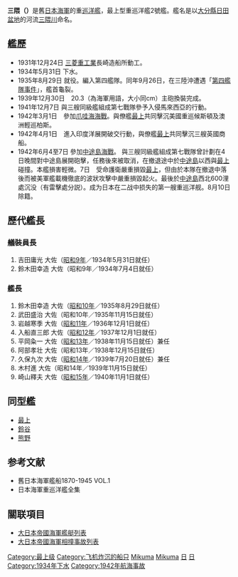 {{noteTA
|1=zh-cn:级; zh-tw:級; zh-hk:型;
}}
{{軍艦模板
|名稱= {{lang|ja|三隈}} [[File:Naval_Ensign_of_Japan.svg|30px]]<br /><small>{{lang|ja|みくま}}</small>
|名稱2= 
|圖片= [[File:Japanese_heavy_cruiser_Mikuma_sinking_on_6_June_1942_(80-G-414422).jpg|300px]]
|照片說明= 中途島海戰中嚴重損毀的三隈
|圖片2= [[File:Mikuma.jpg|300px]]
|照片說明2= 
|艦種= 輕巡洋艦→重巡洋艦
|艦級= 最上型（2號艦）
|製造= [[三菱重工業|三菱]]長崎造船所
|動工= 1931年10月27日
|下水= 1934年5月31日
|服役= 1935年8月29日
|退役= 
|結局= 1942年6月6日被擊沉
|除籍= 1942年8月10日
|基準= 
|滿載= 13,440噸
|長度= 201.6米
|闊度= 22米
|吃水= 5.5米
|極速= 35節
|引擎= 蒸氣渦輪引擎（4軸）
|出力= 152,000匹
|續航= <!--->浬(節)<--->
|乘員= 850人
|裝甲= 側舷100毫米<br />甲板35毫米<br />砲塔25毫米<br />彈藥庫127毫米
|艦載機= 3架
|裝備= '''1935年'''<br />5座155毫米3連裝主砲<br />4座127毫米連裝高角砲<br />4座25毫米連裝機槍<br />2座13毫米連裝機槍<br />4座3連裝610毫米魚雷發射管<br />'''1939年'''<br />5座203毫米連裝主砲<br />4座127毫米連裝高角砲<br />4座25毫米連裝機槍<br />2座13毫米連裝機槍<br />4座3連裝610毫米魚雷發射管
}}
{{japanese|japanese=三隈|kana=みくま|romaji=Mikuma}}
[[Category:最上级|Category:最上级]]
'''三隈（{{lang-ja|みくま}}）'''是舊[[大日本帝國海軍|日本海軍]]的重[[巡洋艦|巡洋艦]]，最上型重巡洋艦2號艦。艦名是以[[大分縣|大分縣]][[日田盆地|日田盆地]]的河流[[三隈川|三隈川]]命名｡
[[Category:飞机炸沉的船只|Category:飞机炸沉的船只]]
== 艦歷 ==
* 1931年12月24日 [[三菱重工業|三菱重工業]]長崎造船所動工。
* 1934年5月31日 下水。
* 1935年8月29日 就役。編入第四艦隊。同年9月26日，在三陸沖遭遇「[[第四艦隊事件|第四艦隊事件]]」，艦首龜裂。
* 1939年12月30日　20.3{{lang|ja|サンチ砲}}（{{lang|ja|サンチ}}為海軍用語，大小同cm）主砲換裝完成。
* 1941年12月7日 與三艘同級艦組成第七戰隊參予入侵馬來西亞的行動。
* 1942年3月1日　參加[[爪哇海海戰|爪哇海海戰]]。與僚艦[[最上號重巡洋艦|最上]]共同擊沉美國重巡候斯頓及澳洲輕巡柏斯。
* 1942年4月1日　進入印度洋展開破交行動，與僚艦[[最上號重巡洋艦|最上]]共同擊沉三艘英國商船。
* 1942年6月4至7日 參加[[中途島海戰|中途島海戰]]。 與三艘同級艦組成第七戰隊曾計劃在4日晚間對中途島展開砲擊，任務後來被取消，在撤退途中於[[中途島|中途島]]以西與[[最上號重巡洋艦|最上]]碰撞。本艦損害輕微。7日　受命護衛嚴重損毀[[最上號重巡洋艦|最上]]，但由於本隊在撤退中落後而被美軍艦載機徹底的波狀攻擊中嚴重損毀起火。最後於[[中途島|中途島]]西北600浬處沉没（有雷擊處分説）。成为日本在二战中损失的第一艘重巡洋舰。8月10日 除籍。

== 歷代艦長 ==
=== 艤裝員長 ===
# 吉田庸光 大佐（[[昭和9年|昭和9年]]／1934年5月31日就任）
# 鈴木田幸造 大佐（昭和9年／1934年7月4日就任）

=== 艦長 ===
# 鈴木田幸造 大佐（[[昭和10年|昭和10年]]／1935年8月29日就任）
# 武田盛治 大佐（昭和10年／1935年11月15日就任）
# 岩越寒季 大佐（[[昭和11年|昭和11年]]／1936年12月1日就任）
# 入船直三郎 大佐（[[昭和12年|昭和12年]]／1937年12月1日就任）
# 平岡粂一 大佐（[[昭和13年|昭和13年]]／1938年11月15日就任）兼任
# 阿部孝壮 大佐（昭和13年／1938年12月15日就任）
# 久保九次 大佐（[[昭和14年|昭和14年]]／1939年7月20日就任）兼任
# 木村進 大佐（昭和14年／1939年11月15日就任）
# 崎山釋夫 大佐（[[昭和15年|昭和15年]]／1940年11月1日就任）

== 同型艦 ==
* [[最上號重巡洋艦|最上]]
* [[鈴谷號重巡洋艦|鈴谷]]
* [[熊野號重巡洋艦|熊野]]

== 参考文献 ==
* 舊日本海軍艦船1870-1945 VOL.1
* 日本海軍重巡洋艦全集

== 關联項目 ==
* [[大日本帝國海軍艦艇列表|大日本帝國海軍艦艇列表]]
* [[大日本帝國海軍相撞事故列表|大日本帝國海軍相撞事故列表]]

{{日本重巡洋艦}}
{{日本輕巡洋艦}}

{{DEFAULTSORT:Mikuma}}
[[Category:日本海军巡洋舰|Mikuma]]
[[Category:二战日本巡洋舰|Mikuma]]
[[Category:重巡洋舰|日]]
[[Category:轻巡洋舰|日]]
[[Category:1934年下水|Category:1934年下水]]
[[Category:1942年航海事故|Category:1942年航海事故]]
